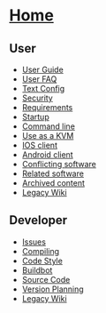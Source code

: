 =[[Home]]=

==User==

* [[User Guide]]
* [[User FAQ]]
* [[Text Config]]
* [[Security]]
* [[Requirements]]
* [[Startup]]
* [[Command line]]
* [[Use as a KVM]]
* [[IOS client]]
* [[Android client]]
* [[Conflicting software]]
* [[Related software]]
* [[Archived content]]
* [http://synergy-project.org/wiki/User Legacy Wiki]

==Developer==

* [[Issues]]
* [[Compiling]]
* [[Code Style]]
* [[Buildbot]]
* [[Source Code]]
* [[Version Planning]]
* [http://synergy-project.org/wiki/Developer Legacy Wiki]